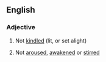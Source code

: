 ==English==

===Adjective===
{{en-adj}}

# Not [[kindled]] (lit, or set alight)
# {{context|by extension}} Not [[aroused]], [[awakened]] or [[stirred]]